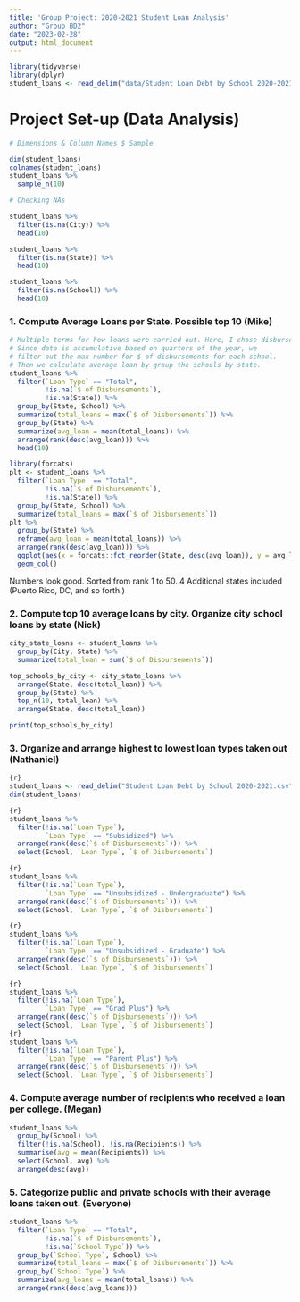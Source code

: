 ```yaml
---
title: 'Group Project: 2020-2021 Student Loan Analysis'
author: "Group BD2"
date: "2023-02-28"
output: html_document
---
```


```r
library(tidyverse)
library(dplyr)
student_loans <- read_delim("data/Student Loan Debt by School 2020-2021.csv")
```

# Project Set-up (Data Analysis)
```r
# Dimensions & Column Names $ Sample 

dim(student_loans)
colnames(student_loans)
student_loans %>% 
  sample_n(10)

```
```r
# Checking NAs

student_loans %>% 
  filter(is.na(City)) %>% 
  head(10)

student_loans %>%
  filter(is.na(State)) %>% 
  head(10) 

student_loans %>% 
  filter(is.na(School)) %>% 
  head(10)
```



### 1. Compute Average Loans per State. Possible top 10 (Mike)

```r
# Multiple terms for how loans were carried out. Here, I chose disbursement. 
# Since data is accumulative based on quarters of the year, we 
# filter out the max number for $ of disbursements for each school. 
# Then we calculate average loan by group the schools by state. 
student_loans %>% 
  filter(`Loan Type` == "Total",
         !is.na(`$ of Disbursements`),
         !is.na(State)) %>% 
  group_by(State, School) %>% 
  summarize(total_loans = max(`$ of Disbursements`)) %>% 
  group_by(State) %>% 
  summarize(avg_loan = mean(total_loans)) %>% 
  arrange(rank(desc(avg_loan))) %>% 
  head(10)
```
```r
library(forcats)
plt <- student_loans %>% 
  filter(`Loan Type` == "Total",
         !is.na(`$ of Disbursements`),
         !is.na(State)) %>% 
  group_by(State, School) %>% 
  summarize(total_loans = max(`$ of Disbursements`))
plt %>% 
  group_by(State) %>% 
  reframe(avg_loan = mean(total_loans)) %>% 
  arrange(rank(desc(avg_loan))) %>% 
  ggplot(aes(x = forcats::fct_reorder(State, desc(avg_loan)), y = avg_loan)) + 
  geom_col()
```



Numbers look good. Sorted from rank 1 to 50. 4 Additional states
included (Puerto Rico, DC, and so forth.)


### 2. Compute top 10 average loans by city. Organize city school loans by state (Nick)
```r
city_state_loans <- student_loans %>%
  group_by(City, State) %>%
  summarize(total_loan = sum(`$ of Disbursements`))

top_schools_by_city <- city_state_loans %>%
  arrange(State, desc(total_loan)) %>%
  group_by(State) %>%
  top_n(10, total_loan) %>%
  arrange(State, desc(total_loan))

print(top_schools_by_city)
```




### 3. Organize and arrange highest to lowest loan types taken out (Nathaniel)
```r

{r}
student_loans <- read_delim("Student Loan Debt by School 2020-2021.csv")
dim(student_loans)

{r}
student_loans %>% 
  filter(!is.na(`Loan Type`), 
         `Loan Type` == "Subsidized") %>% 
  arrange(rank(desc(`$ of Disbursements`))) %>% 
  select(School, `Loan Type`, `$ of Disbursements`)

{r}
student_loans %>% 
  filter(!is.na(`Loan Type`), 
         `Loan Type` == "Unsubsidized - Undergraduate") %>% 
  arrange(rank(desc(`$ of Disbursements`))) %>% 
  select(School, `Loan Type`, `$ of Disbursements`)

{r}
student_loans %>% 
  filter(!is.na(`Loan Type`), 
         `Loan Type` == "Unsubsidized - Graduate") %>% 
  arrange(rank(desc(`$ of Disbursements`))) %>% 
  select(School, `Loan Type`, `$ of Disbursements`)

{r}
student_loans %>% 
  filter(!is.na(`Loan Type`), 
         `Loan Type` == "Grad Plus") %>% 
  arrange(rank(desc(`$ of Disbursements`))) %>% 
  select(School, `Loan Type`, `$ of Disbursements`)
{r}
student_loans %>% 
  filter(!is.na(`Loan Type`), 
         `Loan Type` == "Parent Plus") %>% 
  arrange(rank(desc(`$ of Disbursements`))) %>% 
  select(School, `Loan Type`, `$ of Disbursements`)
```


### 4. Compute average number of recipients who received a loan per college. (Megan)
```r
student_loans %>%
  group_by(School) %>%
  filter(!is.na(School), !is.na(Recipients)) %>%
  summarise(avg = mean(Recipients)) %>%
  select(School, avg) %>%
  arrange(desc(avg))
```

### 5. Categorize public and private schools with their average loans taken out. (Everyone)

```r
student_loans %>% 
  filter(`Loan Type` == "Total",
         !is.na(`$ of Disbursements`),
         !is.na(`School Type`)) %>% 
  group_by(`School Type`, School) %>% 
  summarize(total_loans = max(`$ of Disbursements`)) %>% 
  group_by(`School Type`) %>% 
  summarize(avg_loans = mean(total_loans)) %>% 
  arrange(rank(desc(avg_loans)))
```


